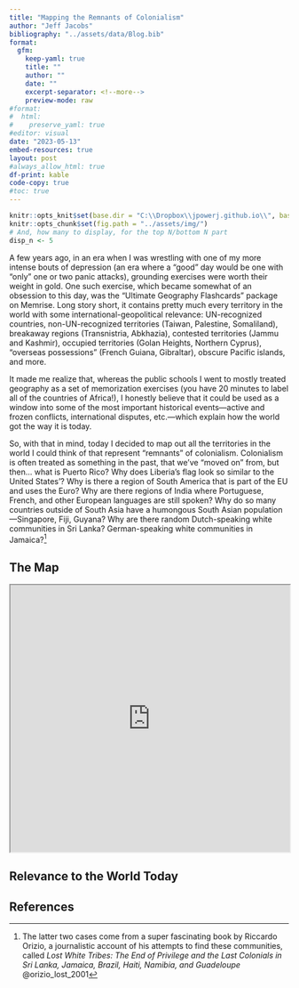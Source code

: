 ---
title: "Mapping the Remnants of Colonialism"
author: "Jeff Jacobs"
bibliography: "../assets/data/Blog.bib"
format:
  gfm:
    keep-yaml: true
    title: ""
    author: ""
    date: ""
    excerpt-separator: <!--more-->
    preview-mode: raw
#format:
#  html:
#    preserve_yaml: true
#editor: visual
date: "2023-05-13"
embed-resources: true
layout: post
#always_allow_html: true
df-print: kable
code-copy: true
#toc: true
---

```{r,setup=TRUE,echo=FALSE}
knitr::opts_knit$set(base.dir = "C:\\Dropbox\\jpowerj.github.io\\", base.url = "/")
knitr::opts_chunk$set(fig.path = "../assets/img/")
# And, how many to display, for the top N/bottom N part
disp_n <- 5
```

A few years ago, in an era when I was wrestling with one of my more intense bouts of depression (an era where a "good" day would be one with "only" one or two panic attacks), grounding exercises were worth their weight in gold. One such exercise, which became somewhat of an obsession to this day, was the "Ultimate Geography Flashcards" package on Memrise. Long story short, it contains pretty much every territory in the world with some international-geopolitical relevance: UN-recognized countries, non-UN-recognized territories (Taiwan, Palestine, Somaliland), breakaway regions (Transnistria, Abkhazia), contested territories (Jammu and Kashmir), occupied territories (Golan Heights, Northern Cyprus), "overseas possessions" (French Guiana, Gibraltar), obscure Pacific islands, and more.<!--more-->

It made me realize that, whereas the public schools I went to mostly treated geography as a set of memorization exercises (you have 20 minutes to label all of the countries of Africa!), I honestly believe that it could be used as a window into some of the most important historical events---active and frozen conflicts, international disputes, etc.---which explain how the world got the way it is today.

So, with that in mind, today I decided to map out all the territories in the world I could think of that represent "remnants" of colonialism. Colonialism is often treated as something in the past, that we've "moved on" from, but then... what is Puerto Rico? Why does Liberia's flag look so similar to the United States'? Why is there a region of South America that is part of the EU and uses the Euro? Why are there regions of India where Portuguese, French, and other European languages are still spoken? Why do so many countries outside of South Asia have a humongous South Asian population---Singapore, Fiji, Guyana? Why are there random Dutch-speaking white communities in Sri Lanka? German-speaking white communities in Jamaica?[^orizio]

## The Map

```{=html}
<iframe src="https://www.google.com/maps/d/u/0/embed?mid=1sYF9ON0-6zXKSdxbgKD_vOCf_Olxrr0&ehbc=2E312F" width="100%" height="480"></iframe>
```

## Relevance to the World Today

[^orizio]: The latter two cases come from a super fascinating book by Riccardo Orizio, a journalistic account of his attempts to find these communities, called *Lost White Tribes: The End of Privilege and the Last Colonials in Sri Lanka, Jamaica, Brazil, Haiti, Namibia, and Guadeloupe* @orizio_lost_2001

## References

::: {#refs}
:::